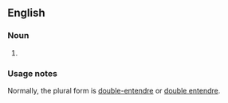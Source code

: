 ==English==

===Noun===
{{head|en|noun plural form}}

# {{label|en|nonstandard}} {{alternative spelling of|double entendres|lang=en}}

===Usage notes===
Normally, the plural form is [[double-entendre]] or [[double entendre]].